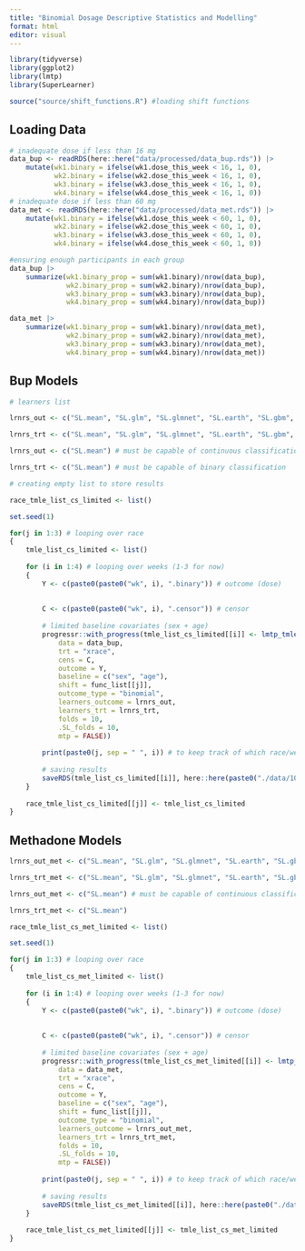 ```yaml
---
title: "Binomial Dosage Descriptive Statistics and Modelling"
format: html
editor: visual
---
```


```r
library(tidyverse)
library(ggplot2)
library(lmtp)
library(SuperLearner)

source("source/shift_functions.R") #loading shift functions
```

## Loading Data

```r
# inadequate dose if less than 16 mg
data_bup <- readRDS(here::here("data/processed/data_bup.rds")) |>
    mutate(wk1.binary = ifelse(wk1.dose_this_week < 16, 1, 0),
           wk2.binary = ifelse(wk2.dose_this_week < 16, 1, 0),
           wk3.binary = ifelse(wk3.dose_this_week < 16, 1, 0),
           wk4.binary = ifelse(wk4.dose_this_week < 16, 1, 0))
# inadequate dose if less than 60 mg
data_met <- readRDS(here::here("data/processed/data_met.rds")) |>
    mutate(wk1.binary = ifelse(wk1.dose_this_week < 60, 1, 0),
           wk2.binary = ifelse(wk2.dose_this_week < 60, 1, 0),
           wk3.binary = ifelse(wk3.dose_this_week < 60, 1, 0),
           wk4.binary = ifelse(wk4.dose_this_week < 60, 1, 0))

#ensuring enough participants in each group
data_bup |>
    summarize(wk1.binary_prop = sum(wk1.binary)/nrow(data_bup),
              wk2.binary_prop = sum(wk2.binary)/nrow(data_bup),
              wk3.binary_prop = sum(wk3.binary)/nrow(data_bup),
              wk4.binary_prop = sum(wk4.binary)/nrow(data_bup))

data_met |>
    summarize(wk1.binary_prop = sum(wk1.binary)/nrow(data_met),
              wk2.binary_prop = sum(wk2.binary)/nrow(data_met),
              wk3.binary_prop = sum(wk3.binary)/nrow(data_met),
              wk4.binary_prop = sum(wk4.binary)/nrow(data_met))
```

## Bup Models

```r
# learners list

lrnrs_out <- c("SL.mean", "SL.glm", "SL.glmnet", "SL.earth", "SL.gbm", "SL.bartMachine") # must be capable of binary classification

lrnrs_trt <- c("SL.mean", "SL.glm", "SL.glmnet", "SL.earth", "SL.gbm", "SL.bartMachine") # must be capable of binary classification

lrnrs_out <- c("SL.mean") # must be capable of continuous classification

lrnrs_trt <- c("SL.mean") # must be capable of binary classification

# creating empty list to store results

race_tmle_list_cs_limited <- list()

set.seed(1)

for(j in 1:3) # looping over race
{
    tmle_list_cs_limited <- list()
    
    for (i in 1:4) # looping over weeks (1-3 for now)
    {
        Y <- c(paste0(paste0("wk", i), ".binary")) # outcome (dose)
        
    
        C <- c(paste0(paste0("wk", i), ".censor")) # censor
        
        # limited baseline covariates (sex + age)
        progressr::with_progress(tmle_list_cs_limited[[i]] <- lmtp_tmle(
            data = data_bup, 
            trt = "xrace",
            cens = C,
            outcome = Y, 
            baseline = c("sex", "age"), 
            shift = func_list[[j]], 
            outcome_type = "binomial", 
            learners_outcome = lrnrs_out,
            learners_trt = lrnrs_trt,
            folds = 10,
            .SL_folds = 10,
            mtp = FALSE)) 
        
        print(paste0(j, sep = " ", i)) # to keep track of which race/week the loop is currently on
        
        # saving results
        saveRDS(tmle_list_cs_limited[[i]], here::here(paste0("./data/102623/bup_binomial/","result_limited", j, sep = "_", i, ".rds")))
    }
    
    race_tmle_list_cs_limited[[j]] <- tmle_list_cs_limited
}
```


## Methadone Models

```r
lrnrs_out_met <- c("SL.mean", "SL.glm", "SL.glmnet", "SL.earth", "SL.gbm", "SL.bartMachine") # must be capable of binary classification

lrnrs_trt_met <- c("SL.mean", "SL.glm", "SL.glmnet", "SL.earth", "SL.gbm", "SL.bartMachine") # must be capable of binary classification

lrnrs_out_met <- c("SL.mean") # must be capable of continuous classification

lrnrs_trt_met <- c("SL.mean")

race_tmle_list_cs_met_limited <- list()

set.seed(1)

for(j in 1:3) # looping over race
{
    tmle_list_cs_met_limited <- list()
    
    for (i in 1:4) # looping over weeks (1-3 for now)
    {
        Y <- c(paste0(paste0("wk", i), ".binary")) # outcome (dose)
        
    
        C <- c(paste0(paste0("wk", i), ".censor")) # censor
        
        # limited baseline covariates (sex + age)
        progressr::with_progress(tmle_list_cs_met_limited[[i]] <- lmtp_tmle(
            data = data_met, 
            trt = "xrace",
            cens = C,
            outcome = Y, 
            baseline = c("sex", "age"), 
            shift = func_list[[j]], 
            outcome_type = "binomial", 
            learners_outcome = lrnrs_out_met,
            learners_trt = lrnrs_trt_met,
            folds = 10,
            .SL_folds = 10,
            mtp = FALSE)) 
        
        print(paste0(j, sep = " ", i)) # to keep track of which race/week the loop is currently on
        
        # saving results
        saveRDS(tmle_list_cs_met_limited[[i]], here::here(paste0("./data/102623/met_binomial/", "result_met_limited", j, sep = "_", i, ".rds")))
    }
    
    race_tmle_list_cs_met_limited[[j]] <- tmle_list_cs_met_limited
}
```

